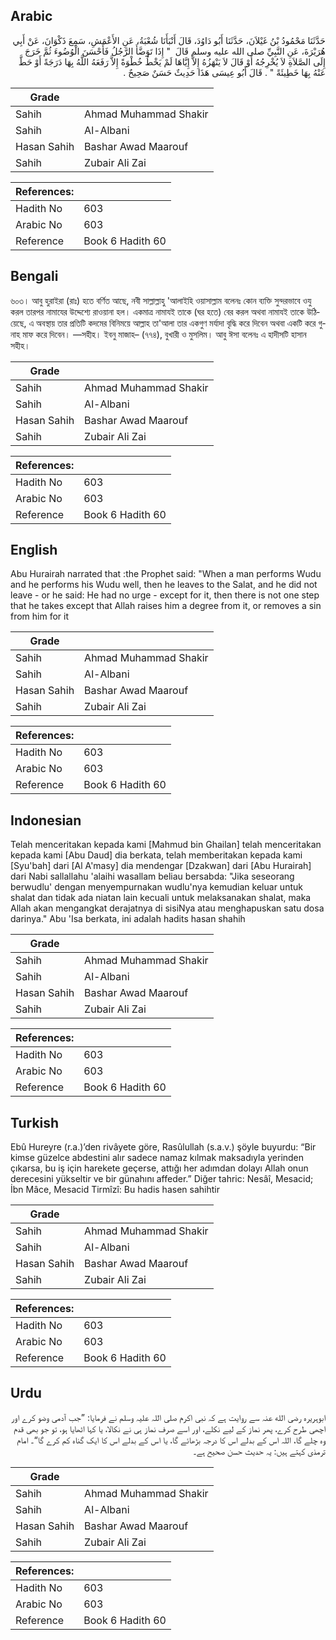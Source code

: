 ## Arabic


<div dir="rtl" lang="ar" style={{fontSize:'larger',backgroundColor:'#f8f9fa',padding:20}}>
حَدَّثَنَا مَحْمُودُ بْنُ غَيْلاَنَ، حَدَّثَنَا أَبُو دَاوُدَ، قَالَ أَنْبَأَنَا شُعْبَةُ، عَنِ الأَعْمَشِ، سَمِعَ ذَكْوَانَ، عَنْ أَبِي هُرَيْرَةَ، عَنِ النَّبِيِّ صلى الله عليه وسلم قَالَ ‏ "‏ إِذَا تَوَضَّأَ الرَّجُلُ فَأَحْسَنَ الْوُضُوءَ ثُمَّ خَرَجَ إِلَى الصَّلاَةِ لاَ يُخْرِجُهُ أَوْ قَالَ لاَ يَنْهَزُهُ إِلاَّ إِيَّاهَا لَمْ يَخْطُ خُطْوَةً إِلاَّ رَفَعَهُ اللَّهُ بِهَا دَرَجَةً أَوْ حَطَّ عَنْهُ بِهَا خَطِيئَةً ‏"‏ ‏.‏ قَالَ أَبُو عِيسَى هَذَا حَدِيثٌ حَسَنٌ صَحِيحٌ ‏.‏
</div>
<div style={{backgroundColor:'#f8f9fa',padding:20, marginBottom: 10}}><table> <thead> <tr> <th>Grade</th> <th></th> </tr> </thead> <tbody> <tr><td>Sahih</td><td>Ahmad Muhammad Shakir</td></tr><tr><td>Sahih</td><td>Al-Albani</td></tr><tr><td>Hasan Sahih</td><td>Bashar Awad Maarouf</td></tr><tr><td>Sahih</td><td>Zubair Ali Zai</td></tr></tbody></table><table> <thead> <tr> <th>References:</th> <th></th> </tr> </thead> <tbody><tr><td>Hadith No</td><td>603</td></tr><tr><td>Arabic No</td><td>603</td></tr><tr><td>Reference</td><td>Book 6 Hadith 60</td></tr></tbody></table></div>

## Bengali


<div dir="ltr" lang="bn" style={{fontSize:'larger',backgroundColor:'#f8f9fa',padding:20}}>
৬০৩। আবু হুরাইরা (রাঃ) হতে বর্ণিত আছে, নবী সাল্লাল্লাহু 'আলাইহি ওয়াসাল্লাম বলেনঃ কোন ব্যক্তি সুন্দরভাবে ওযু করল তারপর নামাযের উদ্দেশ্যে রাওয়ানা হল। একমাত্র নামাযই তাকে (ঘর হতে) বের করল অথবা নামাযই তাকে উঠিয়েছে, এ অবস্থায় তার প্রতিটি কদমের বিনিময়ে আল্লাহ তা'আলা তার একগুণ মর্যাদা বৃদ্ধি করে দিবেন অথবা একটি করে গুনাহ মাফ করে দিবেন। —সহীহ। ইবনু মাজাহ– (৭৭৪), বুখারী ও মুসলিম। আবু ঈসা বলেনঃ এ হাদীসটি হাসান সহীহ।
</div>
<div style={{backgroundColor:'#f8f9fa',padding:20, marginBottom: 10}}><table> <thead> <tr> <th>Grade</th> <th></th> </tr> </thead> <tbody> <tr><td>Sahih</td><td>Ahmad Muhammad Shakir</td></tr><tr><td>Sahih</td><td>Al-Albani</td></tr><tr><td>Hasan Sahih</td><td>Bashar Awad Maarouf</td></tr><tr><td>Sahih</td><td>Zubair Ali Zai</td></tr></tbody></table><table> <thead> <tr> <th>References:</th> <th></th> </tr> </thead> <tbody><tr><td>Hadith No</td><td>603</td></tr><tr><td>Arabic No</td><td>603</td></tr><tr><td>Reference</td><td>Book 6 Hadith 60</td></tr></tbody></table></div>

## English


<div dir="ltr" lang="en" style={{fontSize:'larger',backgroundColor:'#f8f9fa',padding:20}}>
Abu Hurairah narrated that :the Prophet said: "When a man performs Wudu and he performs his Wudu well, then he leaves to the Salat, and he did not leave - or he said: He had no urge - except for it, then there is not one step that he takes except that Allah raises him a degree from it, or removes a sin from him for it
</div>
<div style={{backgroundColor:'#f8f9fa',padding:20, marginBottom: 10}}><table> <thead> <tr> <th>Grade</th> <th></th> </tr> </thead> <tbody> <tr><td>Sahih</td><td>Ahmad Muhammad Shakir</td></tr><tr><td>Sahih</td><td>Al-Albani</td></tr><tr><td>Hasan Sahih</td><td>Bashar Awad Maarouf</td></tr><tr><td>Sahih</td><td>Zubair Ali Zai</td></tr></tbody></table><table> <thead> <tr> <th>References:</th> <th></th> </tr> </thead> <tbody><tr><td>Hadith No</td><td>603</td></tr><tr><td>Arabic No</td><td>603</td></tr><tr><td>Reference</td><td>Book 6 Hadith 60</td></tr></tbody></table></div>

## Indonesian


<div dir="ltr" lang="id" style={{fontSize:'larger',backgroundColor:'#f8f9fa',padding:20}}>
Telah menceritakan kepada kami [Mahmud bin Ghailan] telah menceritakan kepada kami [Abu Daud] dia berkata, telah memberitakan kepada kami [Syu'bah] dari [Al A'masy] dia mendengar [Dzakwan] dari [Abu Hurairah] dari Nabi sallallahu 'alaihi wasallam beliau bersabda: "Jika seseorang berwudlu' dengan menyempurnakan wudlu'nya kemudian keluar untuk shalat dan tidak ada niatan lain kecuali untuk melaksanakan shalat, maka Allah akan mengangkat derajatnya di sisiNya atau menghapuskan satu dosa darinya." Abu 'Isa berkata, ini adalah hadits hasan shahih
</div>
<div style={{backgroundColor:'#f8f9fa',padding:20, marginBottom: 10}}><table> <thead> <tr> <th>Grade</th> <th></th> </tr> </thead> <tbody> <tr><td>Sahih</td><td>Ahmad Muhammad Shakir</td></tr><tr><td>Sahih</td><td>Al-Albani</td></tr><tr><td>Hasan Sahih</td><td>Bashar Awad Maarouf</td></tr><tr><td>Sahih</td><td>Zubair Ali Zai</td></tr></tbody></table><table> <thead> <tr> <th>References:</th> <th></th> </tr> </thead> <tbody><tr><td>Hadith No</td><td>603</td></tr><tr><td>Arabic No</td><td>603</td></tr><tr><td>Reference</td><td>Book 6 Hadith 60</td></tr></tbody></table></div>

## Turkish


<div dir="ltr" lang="tr" style={{fontSize:'larger',backgroundColor:'#f8f9fa',padding:20}}>
Ebû Hureyre (r.a.)’den rivâyete göre, Rasûlullah (s.a.v.) şöyle buyurdu: “Bir kimse güzelce abdestini alır sadece namaz kılmak maksadıyla yerinden çıkarsa, bu iş için harekete geçerse, attığı her adımdan dolayı Allah onun derecesini yükseltir ve bir günahını affeder.” Diğer tahric: Nesâî, Mesacid; İbn Mâce, Mesacid Tirmîzî: Bu hadis hasen sahihtir
</div>
<div style={{backgroundColor:'#f8f9fa',padding:20, marginBottom: 10}}><table> <thead> <tr> <th>Grade</th> <th></th> </tr> </thead> <tbody> <tr><td>Sahih</td><td>Ahmad Muhammad Shakir</td></tr><tr><td>Sahih</td><td>Al-Albani</td></tr><tr><td>Hasan Sahih</td><td>Bashar Awad Maarouf</td></tr><tr><td>Sahih</td><td>Zubair Ali Zai</td></tr></tbody></table><table> <thead> <tr> <th>References:</th> <th></th> </tr> </thead> <tbody><tr><td>Hadith No</td><td>603</td></tr><tr><td>Arabic No</td><td>603</td></tr><tr><td>Reference</td><td>Book 6 Hadith 60</td></tr></tbody></table></div>

## Urdu


<div dir="rtl" lang="ur" style={{fontSize:'larger',backgroundColor:'#f8f9fa',padding:20}}>
ابوہریرہ رضی الله عنہ سے روایت ہے کہ نبی اکرم صلی اللہ علیہ وسلم نے فرمایا: ”جب آدمی وضو کرے اور اچھی طرح کرے، پھر نماز کے لیے نکلے، اور اسے صرف نماز ہی نے نکالا، یا کہا اٹھایا ہو، تو جو بھی قدم وہ چلے گا، اللہ اس کے بدلے اس کا درجہ بڑھائے گا، یا اس کے بدلے اس کا ایک گناہ کم کرے گا“۔ امام ترمذی کہتے ہیں: یہ حدیث حسن صحیح ہے۔
</div>
<div style={{backgroundColor:'#f8f9fa',padding:20, marginBottom: 10}}><table> <thead> <tr> <th>Grade</th> <th></th> </tr> </thead> <tbody> <tr><td>Sahih</td><td>Ahmad Muhammad Shakir</td></tr><tr><td>Sahih</td><td>Al-Albani</td></tr><tr><td>Hasan Sahih</td><td>Bashar Awad Maarouf</td></tr><tr><td>Sahih</td><td>Zubair Ali Zai</td></tr></tbody></table><table> <thead> <tr> <th>References:</th> <th></th> </tr> </thead> <tbody><tr><td>Hadith No</td><td>603</td></tr><tr><td>Arabic No</td><td>603</td></tr><tr><td>Reference</td><td>Book 6 Hadith 60</td></tr></tbody></table></div>